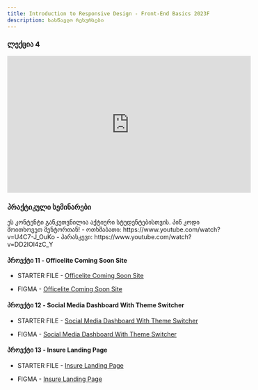 ```yaml
---
title: Introduction to Responsive Design - Front-End Basics 2023F
description: სასწავლო რესურსები
---
```


### ლექცია 4

<iframe width="560" height="315" src="https://www.youtube.com/embed/6nW51g0r0zM?si=580p4Vh8WKNUxwL_" title="YouTube video player" frameBorder="0" allow="accelerometer; autoplay; clipboard-write; encrypted-media; gyroscope; picture-in-picture; web-share" allowFullScreen></iframe>

### პრაქტიკული სემინარები

<Card>
  <PinCodeProtectedContent>
    <Locked>
      ეს კონტენტი განკუთვნილია აქტიური სტუდენტებისთვის. პინ კოდი მოითხოვეთ
      მენტორთან!
    </Locked>
    <Unlocked>
      - ოთხშაბათი: https://www.youtube.com/watch?v=U4C7-J_OuKo
      - პარასკევი: https://www.youtube.com/watch?v=DD2lOl4zC_Y
    </Unlocked>
  </PinCodeProtectedContent>
</Card>

#### პროექტი 11 - Officelite Coming Soon Site

- STARTER FILE - [Officelite Coming Soon Site](https://drive.google.com/file/d/1Syk-CnFvNiEghteOdzxanO7xO86wahjF/view?usp=sharing)

- FIGMA - [Officelite Coming Soon Site](https://www.figma.com/file/EXIUU3PnNcXI0i7V76To2C/officelite-coming-soon-site?node-id=0%3A1&mode=dev)

#### პროექტი 12 - Social Media Dashboard With Theme Switcher

- STARTER FILE - [Social Media Dashboard With Theme Switcher](https://drive.google.com/file/d/1VzpaHMdd9MmDYFZM9SW48rRresFwNL6l/view?usp=sharing)

- FIGMA - [Social Media Dashboard With Theme Switcher](https://www.figma.com/file/rDjWZwMaGswk717Q1hg6dU/social-media-dashboard-with-theme-switcher?mode=dev)

#### პროექტი 13 - Insure Landing Page

- STARTER FILE - [Insure Landing Page](https://drive.google.com/file/d/1kAlCx7zkkO9OqNmJoKo7b8YwjWdCGaGp/view?usp=sharing)

- FIGMA - [Insure Landing Page](https://www.figma.com/file/nOz1K3gbvCcZhCwDkH5sRZ/insure-landing-page?mode=dev)
